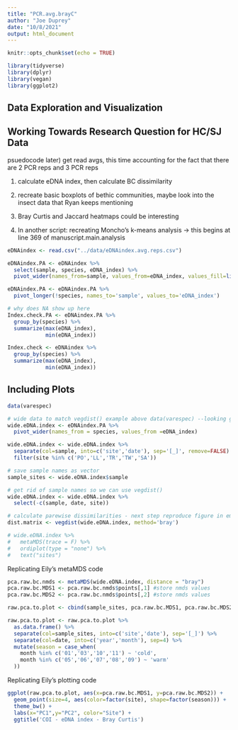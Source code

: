 ```yaml
---
title: "PCR.avg.brayC"
author: "Joe Duprey"
date: "10/8/2021"
output: html_document
---
```


```r
knitr::opts_chunk$set(echo = TRUE)

library(tidyverse)
library(dplyr)
library(vegan)
library(ggplot2)
```

## Data Exploration and Visualization 
## Working Towards Research Question for HC/SJ Data

psuedocode 
later) get read avgs, this time accounting for the fact that there are 2 PCR reps
and 3 PCR reps

1) calculate eDNA index, then calculate BC dissimilarity

2) recreate basic boxplots of bethic communities, maybe look into the insect
data that Ryan keeps mentioning

3) Bray Curtis and Jaccard heatmaps could be interesting 

4) In another script: recreating Moncho's k-means analysis -> this begins at line 369 of manuscript.main.analysis

```r
eDNAindex <- read.csv("../data/eDNAindex.avg.reps.csv")

eDNAindex.PA <- eDNAindex %>%
  select(sample, species, eDNA_index) %>%
  pivot_wider(names_from=sample, values_from=eDNA_index, values_fill=list(eDNA_index=0))

eDNAindex.PA <- eDNAindex.PA %>%  
  pivot_longer(!species, names_to='sample', values_to='eDNA_index') 

# why does NA show up here
Index.check.PA <- eDNAindex.PA %>% 
  group_by(species) %>% 
  summarize(max(eDNA_index),
            min(eDNA_index))

Index.check <- eDNAindex %>%
  group_by(species) %>% 
  summarize(max(eDNA_index),
            min(eDNA_index))
```

## Including Plots

```r
data(varespec)

# wide data to match vegdist() example above data(varespec) --looking good so far 10/8/2021
wide.eDNA.index <- eDNAindex.PA %>%
  pivot_wider(names_from = species, values_from =eDNA_index)

wide.eDNA.index <- wide.eDNA.index %>%
  separate(col=sample, into=c('site','date'), sep='[_]', remove=FALSE) %>%
  filter(site %in% c('PO','LL','TR','TW','SA'))

# save sample names as vector
sample_sites <- wide.eDNA.index$sample

# get rid of sample names so we can use vegdist()
wide.eDNA.index <- wide.eDNA.index %>%
  select(-c(sample, date, site))

# calculate parewise dissimilarities - next step reproduce figure in emily's tides paper! 
dist.matrix <- vegdist(wide.eDNA.index, method='bray')
```

```r
# wide.eDNA.index %>%
#   metaMDS(trace = F) %>%
#   ordiplot(type = "none") %>%
#   text("sites")
```

Replicating Eily's metaMDS code 
```r
pca.raw.bc.nmds <- metaMDS(wide.eDNA.index, distance = "bray")
pca.raw.bc.MDS1 <- pca.raw.bc.nmds$points[,1] #store nmds values
pca.raw.bc.MDS2 <- pca.raw.bc.nmds$points[,2] #store nmds values 

raw.pca.to.plot <- cbind(sample_sites, pca.raw.bc.MDS1, pca.raw.bc.MDS2)

raw.pca.to.plot <- raw.pca.to.plot %>%
  as.data.frame() %>%
  separate(col=sample_sites, into=c('site','date'), sep='[_]') %>%
  separate(col=date, into=c('year','month'), sep=4) %>%
  mutate(season = case_when(
    month %in% c('01','03','10','11') ~ 'cold',
    month %in% c('05','06','07','08','09') ~ 'warm'
  ))
```

Replicating Eily's plotting code 
```r
ggplot(raw.pca.to.plot, aes(x=pca.raw.bc.MDS1, y=pca.raw.bc.MDS2)) +
  geom_point(size=4, aes(color=factor(site), shape=factor(season))) +
  theme_bw() +
  labs(x="PC1",y="PC2", color="Site") +
  ggtitle('COI - eDNA index - Bray Curtis')

```


